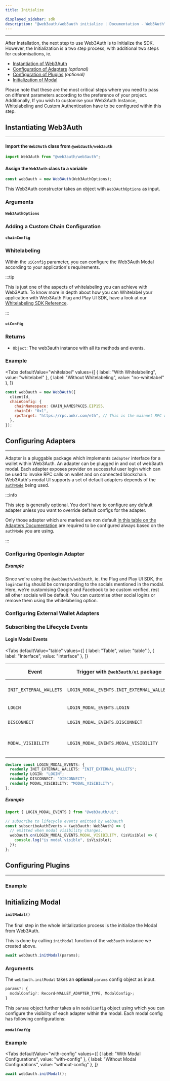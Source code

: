```yaml
---
title: Initialize

displayed_sidebar: sdk
description: "@web3auth/web3auth initialize | Documentation - Web3Auth"
---
```




---

After Installation, the next step to use Web3Auth is to Initialize the SDK. However, the Initialization is a two step process, with additional two
steps for customisations, ie.

- [Instantiation of Web3Auth](#instantiating-web3auth)
- [Configuration of Adapters](#configuring-adapters) _(optional)_
- [Configuration of Plugins](#configuring-plugins) _(optional)_
- [Initialization of Modal](#initializing-modal)

Please note that these are the most critical steps where you need to pass on different parameters according to the preference of your project.
Additionally, If you wish to customise your Web3Auth Instance, Whitelabeling and Custom Authentication have to be configured within this step.

## Instantiating Web3Auth

---

#### Import the `Web3Auth` class from `@web3auth/web3auth`

```javascript
import Web3Auth from "@web3auth/web3auth";
```

#### Assign the `Web3Auth` class to a variable

```javascript
const web3auth = new Web3Auth(Web3AuthOptions);
```

This Web3Auth constructor takes an object with `Web3AuthOptions` as input.

### Arguments

#### `Web3AuthOptions`

<Web3AuthOptions />

### Adding a Custom Chain Configuration

#### `chainConfig`

<ChainConfig />

### Whitelabeling

Within the `uiConfig` parameter, you can configure the Web3Auth Modal according to your application's requirements.

:::tip

This is just one of the aspects of whitelabeling you can achieve with Web3Auth. To know more in depth about how you can Whitelabel your application
with Web3Auth Plug and Play UI SDK, have a look at our [Whitelabeling SDK Reference](./whitelabel).

:::

#### `uiConfig`

<UIConfig />

### Returns

- `Object`: The web3auth instance with all its methods and events.

### Example

<Tabs
  defaultValue="whitelabel"
  values={[
    { label: "With Whitelabeling", value: "whitelabel" },
    { label: "Without Whitelabeling", value: "no-whitelabel" },
  ]}
>

<TabItem value="whitelabel">

<UIConfigWhitelabelExample />

</TabItem>

<TabItem value="no-whitelabel">

```javascript
const web3auth = new Web3Auth({
  clientId,
  chainConfig: {
    chainNamespace: CHAIN_NAMESPACES.EIP155,
    chainId: "0x1",
    rpcTarget: "https://rpc.ankr.com/eth", // This is the mainnet RPC we have added, please pass on your own endpoint while creating an app
  },
});
```

</TabItem>

</Tabs>

## Configuring Adapters

---

Adapter is a pluggable package which implements `IAdapter` interface for a wallet within Web3Auth. An adapter can be plugged in and out of web3auth
modal. Each adapter exposes provider on successful user login which can be used to invoke RPC calls on wallet and on connected blockchain. Web3Auth's
modal UI supports a set of default adapters depends of the [`authMode`](http://localhost:3000/docs/sdk/web/web3auth/initialize#web3authoptions) being
used.

:::info

This step is generally optional. You don't have to configure any default adapter unless you want to override default configs for the adapter.

Only those adapter which are marked are non default [in this table on the Adapters Documentation](../adapters#currently-available-adapters) are
required to be configured always based on the `authMode` you are using.

:::

### Configuring Openlogin Adapter

<OpenloginAdapterIntro />

##### Example

Since we're using the `@web3auth/web3auth`, ie. the Plug and Play UI SDK, the `loginConfig` should be corresponding to the socials mentioned in the
modal. Here, we're customising Google and Facebook to be custom verified, rest all other socials will be default. You can customise other social
logins or remove them using the whitelabeling option.

<CustomAuthenticationWeb3AuthExample />

### Configuring External Wallet Adapters

<ExternalWalletAdapters />

### Subscribing the Lifecycle Events

<SubscribeEvents />

#### Login Modal Events

<Tabs
  defaultValue="table"
  values={[
    { label: "Table", value: "table" },
    { label: "Interface", value: "interface" },
  ]}
>

<TabItem value="table">

| Event                   | Trigger with `@web3auth/ui` package        | Trigger without package   | Description                                   |
| ----------------------- | ------------------------------------------ | ------------------------- | --------------------------------------------- |
| `INIT_EXTERNAL_WALLETS` | `LOGIN_MODAL_EVENTS.INIT_EXTERNAL_WALLETS` | `"INIT_EXTERNAL_WALLETS"` | External Wallet are initialised               |
| `LOGIN`                 | `LOGIN_MODAL_EVENTS.LOGIN`                 | `"LOGIN"`                 | Login is triggered                            |
| `DISCONNECT`            | `LOGIN_MODAL_EVENTS.DISCONNECT`            | `"DISCONNECT"`            | Disconnection is triggered                    |
| `MODAL_VISIBILITY`      | `LOGIN_MODAL_EVENTS.MODAL_VISIBILITY`      | `"MODAL_VISIBILITY"`      | Indicates whether the modal is visible or not |

</TabItem>

<TabItem value="interface">

```ts
declare const LOGIN_MODAL_EVENTS: {
  readonly INIT_EXTERNAL_WALLETS: "INIT_EXTERNAL_WALLETS";
  readonly LOGIN: "LOGIN";
  readonly DISCONNECT: "DISCONNECT";
  readonly MODAL_VISIBILITY: "MODAL_VISIBILITY";
};
```

</TabItem>

</Tabs>

##### Example

```ts
import { LOGIN_MODAL_EVENTS } from "@web3auth/ui";

// subscribe to lifecycle events emitted by web3auth
const subscribeAuthEvents = (web3auth: Web3Auth) => {
  // emitted when modal visibility changes.
  web3auth.on(LOGIN_MODAL_EVENTS.MODAL_VISIBILITY, (isVisible) => {
    console.log("is modal visible", isVisible);
  });
};
```

## Configuring Plugins

---

<PluginsIntro />

### Example

<PluginsExample />

## Initializing Modal

#### `initModal()`

The final step in the whole initialization process is the initialize the Modal from Web3Auth.

This is done by calling `initModal` function of the `web3auth` instance we created above.

```javascript
await web3auth.initModal(params);
```

### Arguments

The `web3auth.initModal` takes an **optional** `params` config object as input.

```javascript
params?: {
  modalConfig?: Record<WALLET_ADAPTER_TYPE, ModalConfig>;
}
```

This `params` object further takes a in `modalConfig` object using which you can configure the visibility of each adapter within the modal. Each modal
config has following configurations:

##### `modalConfig`

<ModalConfig />

### Example

<Tabs
  defaultValue="with-config"
  values={[
    { label: "With Modal Configurations", value: "with-config" },
    { label: "Without Modal Configurations", value: "without-config" },
  ]}
>

<TabItem value="with-config">

<InitModalConfigExample />

</TabItem>

<TabItem value="without-config">

```javascript
await web3auth.initModal();
```

</TabItem>

</Tabs>
